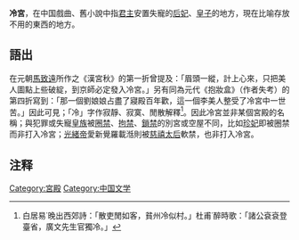 '''冷宮'''，在中国戲曲、舊小說中指[[君主|君主]]安置失寵的[[后妃|后妃]]、[[皇子|皇子]]的地方，現在比喻存放不用的東西的地方。

==語出==
在元朝[[馬致遠|馬致遠]]所作之《漢宮秋》的第一折曾提及：「眉頭一縱，計上心來，只把美人圖點上些破綻，到京師必定發入冷宮。」另有同為元代《抱妝盒》（作者失考）的第四折寫到：「那一個劉娘娘占盡了寢殿百年歡，這一個李美人整受了冷宮中一世苦。」因此可見；「冷」字作寂靜、寂寞、閒散解釋<ref>白居易˙晚出西郊詩：「散吏閒如客，貧州冷似村。」杜甫˙醉時歌：「諸公袞袞登臺省，廣文先生官獨冷。」</ref>。因此冷宮並非某個宮殿的名稱；與犯罪或失寵[[皇族|皇族]]被[[圈禁|圈禁]]、[[拘禁|拘禁]]、[[鎖禁|鎖禁]]的別宮或空屋不同，比如[[珍妃|珍妃]]即被圈禁而非打入冷宮；[[光绪帝|光緒帝]]愛新覺羅載湉則被[[慈禧太后|慈禧太后]]軟禁，也非打入冷宮。

== 注释 ==

{{Reflist}}

[[Category:宮殿|Category:宮殿]]
[[Category:中国文学|Category:中国文学]]